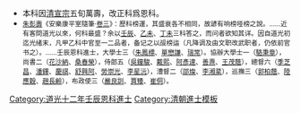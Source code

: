 {{Navbox
|name =道光十二年壬辰恩科殿試金榜
|title = 道光十二年（[[1832年]]）壬辰恩科殿試金榜
|titlestyle = background-color:#FFD700;
|image =
|style = width:100%;text-align:center; 
|groupstyle = text-align:center; background-color:#FFD700;
|liststyle = text-align:center;
|state = {{{state<includeonly>|collapsed</includeonly>}}}
|group1 = 第一甲<br>賜進士及第<br>共3名
|list1 = '''[[吳鍾駿]]''' - '''[[朱鳳標]]''' - '''[[季芝昌]]'''

|group2 = 第二甲<br>賜進士出身<br>共100名
|list2 = [[趙德潾]] - [[王立中]] - [[姚福增]] - [[劉榮桂]] - [[陳本欽]] - [[單懋謙]] - [[瑞常|瑞　常]] - [[朱楷|朱　楷]] - [[高人鑑]] - [[辛師雲]]<br>[[張星燦]] - [[花沙納]] - [[汪震基]] - [[潘鐸|潘　鐸]] - [[葉抒清]] - [[嚴良訓]] - [[邵燦|邵　燦]] - [[王朝傑]] - [[劉鎔|劉　鎔]] - [[溫肇江]]<br>[[宗室慶安]]-[[戴熙|戴　熙]] - [[劉仲珻]] - [[陳毓棡]] - [[郭利賓]] - [[胡光瑩]] - [[駱秉章]] - [[莊心省]] - [[鄭錫文]] - [[舒兴阿 (赫舍里氏)|舒興阿]]<br>[[方城|方　城]] - [[勞崇光]] - [[吳光業]] - [[羅傳球]] - [[揚仁|揚　仁]] - [[黃廷珍]] - [[陳鼎雯]] - [[馬兆增]] - [[胡增瑞]] - [[阿彥達]]<br>[[楊元燮]] - [[許乃安]] - [[蔡錦泉]] - [[桑春榮]] - [[錢步文]] - [[金衍照]] - [[宋文榜]] - [[許祥光]] - [[鄧謙光]] - [[周銘恩]]<br>[[趙霖|趙　霖]] - [[李湘棻]] - [[黃大阜]] - [[陳秉鈞]] - [[張道進]] - [[王正誼 (道光進士)|王正誼]] - [[步際逵]] - [[沈琦|沈　琦]] - [[楊踞奎]] - [[李方 (道光進士)|李　方]]<br>[[陳爔|陳　爔]] - [[朱慶祺]] - [[郭柏蔭]] - [[丁琳|丁　琳]] - [[陳廷吉]] -[[宗室善燾]]- [[楊殿邦 (道光進士)|楊殿邦]] - [[趙　縉]] - [[譚顯相]] - [[王璪|王　璪]]<br>[[趙致和]] - [[馮燕譽]] - [[賈臻|賈　臻]] - [[盧先駱]] - [[陳書曾]] - [[黃其表]] - [[程燦策]] - [[李翔 (道光進士)|李　翔]] - [[汪潤|汪　潤]] - [[原珏|原　珏]]<br>[[魏大綱]] - [[張銘謙]] - [[黃維同]] - [[沈玉麟]] - [[鍾保|鍾　保]] - [[王應奎]] - [[趙似祖]] - [[夏廷楨]] - [[吳珩|吳　珩]] - [[朱珊元]]<br>[[魯慶元]] - [[徐大綸]] - [[孫岷源]] - [[陳慶鏞]] - [[郭錫恩]] - [[張淑京]] - [[黃拱|黃　拱]] - [[陸應穀]] - [[沈鈞|沈　鈞]] - [[李星沅]]

|group3 = 第三甲<br>賜同進士出身<br>共103名
|list3 = [[趙長齡]] - [[薛鳴皐]] - [[佟元|佟　元]] - [[那琇|那　琇]] - [[李書燿]] - [[翟奎光]] - [[陳山嵋]] - [[饒拱辰]] - [[卞撫辰]] - [[曹楙堅]]<br>[[吳冀泰]] - [[郭思儀]] - [[黃鳳樓]] - [[謝卿謀]] - [[宋紹棻]] - [[范泰初]] - [[丁芑詒]]<!---上艸下巳---> - [[倪崧|倪　崧]] - [[鶴年 (道光進士)|鶴　年]] - [[李錦業]]<br>[[宗室常祿]]-[[李燕昌]] - [[陳官乂]] - [[馬學易]] - [[許道藩]] - [[李兆|李　兆]] - [[董樹堂]] - [[王松 (道光進士)|王　松]] - [[惠霖|惠　霖]] - [[顏錫惠]]<br>[[宋培之]] - [[張學孔]] - [[任爲琦]] - [[世綸|世　綸]] - [[顧暄|顧　暄]] - [[陳文笏]] - [[舒學魏]] - [[周秉文]] - [[李銘|李　銘]] - [[王茂蔭]]<br>[[張夢蓉]] - [[何鎔|何　鎔]] - [[黃文瑄]] - [[德惠 (道光進士)|德　惠]] - [[克星額]] - [[宗元醇]] - [[朱庭芬]] - [[隆濬|隆　濬]] - [[周際雲]] - [[沈毓寅]]<br>[[汪自修]] - [[孫檠|孫　檠]] - [[李鑑 (道光進士)|李　鑑]] - [[王保昌]] - [[汪道森]] - [[崔國政]] - [[崔侗|崔　侗]] - [[陳穎函]] - [[盛朝輔]] - [[徐煥垣]]<br>[[梁卓英]] - [[金鎮|金　鎮]] - [[劉炳青]] - [[王有成]] - [[曹樹奎]] - [[邱以德]] - [[馬國翰]] - [[林發森]] - [[陳仁淳]] - [[吳運樞]]<br>[[劉學燿]] - [[歐陽豐]] - [[武訪疇]] - [[張澧翰]] - [[金鼎年]] - [[馬官龍]] - [[楊曉昀]] - [[錫檀|錫　檀]] - [[方爲楷]] - [[張正元]]<br>[[張熉|張　熉]] - [[岳逢陽]] - [[劉馨朝]] - [[張墉|張　墉]] - [[惠麟|惠　麟]] - [[張廷瑞]] - [[國治|國　治]] - [[劉光第 (道光進士)|劉光第]] - [[黃師度]] - [[王廷英]]<br>[[夏雲岫]] - [[馬曉林]] - [[王聯堂]] - [[孟先穎]] - [[劉凌漢]] - [[王爜|王　爜]] - [[宋良|宋　良]] - [[武興緒]] - [[成山 (道光壬辰进士)|成　山]] - [[巴從周]]<br>[[侯國璋]] - [[李則廣]] - [[侯甲驥]]<span style="color: #FFFFFF;"> - －－－ - －－－ - －－－ - －－－ - －－－ - －－－ - －－－</span>
|belowstyle = text-align: center; background-color:#FFD700;
|below='''前一科：[[Template:道光九年己丑科殿試金榜|道光九年己丑科]]　'''·'''　後一科：[[Template:道光十三年癸巳科殿試金榜|道光十三年癸巳科]]'''<br>'''同科進士：[[Template:道光十二年壬辰恩科武殿試金榜|道光十二年壬辰武恩科]]'''
}}[[Category:道光十二年壬辰恩科進士]]<noinclude>
[[Category:道光十二年壬辰恩科進士| ]]
[[Category:清朝進士模板]]
*本科因[[清宣宗]]五旬萬壽，改正科爲恩科。
*<small>[[朱彭壽]]《安樂康平室隨筆·[[s:安樂康平室隨筆/卷3|卷三]]》：歷科榜運，其盛衰各不相同，故諺有响榜哑榜之說。……近有客問道光以來，何科最盛？余以[[Template:道光十二年壬辰恩科殿試金榜|壬辰]]、[[Template:道光十五年乙未科殿試金榜|乙未]]、[[Template:道光二十七年丁未科殿試金榜|丁未]]三科答之，而问者欲知其详。因自道光初迄光绪末，凡甲乙科中官至一二品者，备记之以觇榜运（凡降调及由文职改武职者，仍依前官书之）。……壬辰恩科進士，大學士三（[[朱鳳標]]、[[單懋謙]]、[[瑞常]]）。協辦大學士一（[[駱秉章]]），尚書二（[[花沙納]]、[[桑春榮]]），侍郎五（[[吳鐘駿]]、[[戴熙]]、[[阿彥達]]、[[善燾]]、[[王茂蔭]]），總督六（[[季芝昌]]、[[潘鐸]]、[[慶祺]]、[[舒興阿]]、[[勞崇光]]、[[李星沅]]），漕督二（[[邵燦]]、[[李湘棻]]），巡撫三（[[郭柏蔭]]、[[陸應穀]]、[[趙長齡]]），布政使三（[[嚴良訓]]、[[賈臻]]、[[崔侗]]）。</small></noinclude>